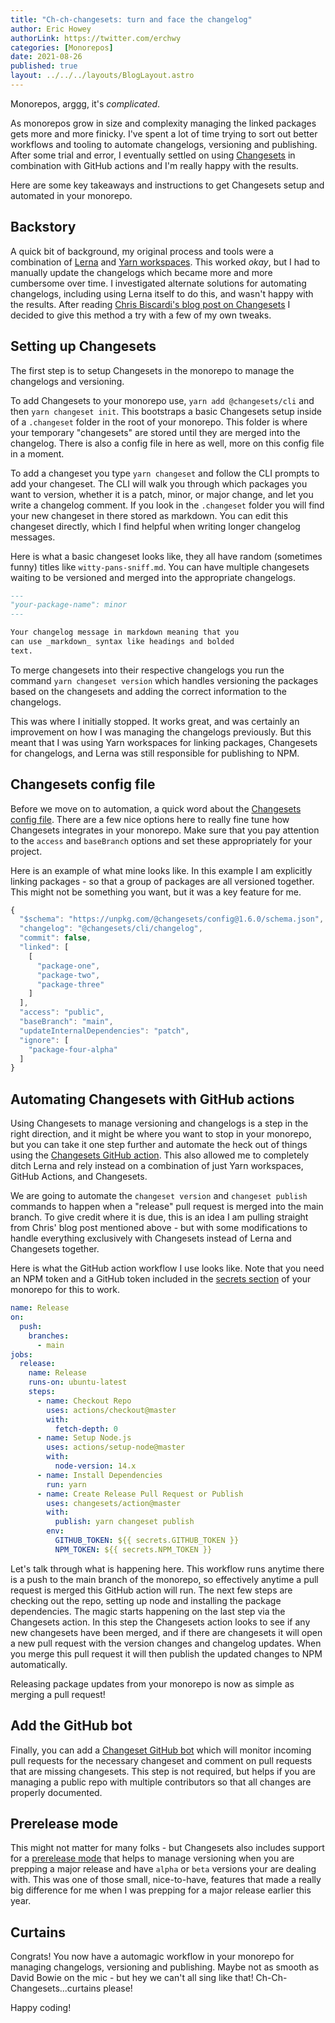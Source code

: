 ```yaml
---
title: "Ch-ch-changesets: turn and face the changelog"
author: Eric Howey
authorLink: https://twitter.com/erchwy
categories: [Monorepos]
date: 2021-08-26
published: true
layout: ../../../layouts/BlogLayout.astro
---
```


Monorepos, arggg, it's _complicated_.

As monorepos grow in size and complexity managing the linked packages gets more and more finicky. I've spent a lot of time trying to sort out better workflows and tooling to automate changelogs, versioning and publishing. After some trial and error, I eventually settled on using [Changesets](https://github.com/atlassian/changesets) in combination with GitHub actions and I'm really happy with the results.

Here are some key takeaways and instructions to get Changesets setup and automated in your monorepo.

## Backstory

A quick bit of background, my original process and tools were a combination of [Lerna](https://github.com/lerna/lerna) and [Yarn workspaces](https://classic.yarnpkg.com/en/docs/workspaces/). This worked _okay_, but I had to manually update the changelogs which became more and more cumbersome over time. I investigated alternate solutions for automating changelogs, including using Lerna itself to do this, and wasn't happy with the results. After reading [Chris Biscardi's blog post on Changesets](https://www.christopherbiscardi.com/post/shipping-multipackage-repos-with-github-actions-changesets-and-lerna) I decided to give this method a try with a few of my own tweaks.

## Setting up Changesets

The first step is to setup Changesets in the monorepo to manage the changelogs and versioning.

To add Changesets to your monorepo use, `yarn add @changesets/cli` and then `yarn changeset init`. This bootstraps a basic Changesets setup inside of a `.changeset` folder in the root of your monorepo. This folder is where your temporary "changesets" are stored until they are merged into the changelog. There is also a config file in here as well, more on this config file in a moment.

To add a changeset you type `yarn changeset` and follow the CLI prompts to add your changeset. The CLI will walk you through which packages you want to version, whether it is a patch, minor, or major change, and let you write a changelog comment. If you look in the `.changeset` folder you will find your new changeset in there stored as markdown. You can edit this changeset directly, which I find helpful when writing longer changelog messages.

Here is what a basic changeset looks like, they all have random (sometimes funny) titles like `witty-pans-sniff.md`. You can have multiple changesets waiting to be versioned and merged into the appropriate changelogs.

```md
---
"your-package-name": minor
---

Your changelog message in markdown meaning that you
can use _markdown_ syntax like headings and bolded
text.
```

To merge changesets into their respective changelogs you run the command `yarn changeset version` which handles versioning the packages based on the changesets and adding the correct information to the changelogs.

This was where I initially stopped. It works great, and was certainly an improvement on how I was managing the changelogs previously. But this meant that I was using Yarn workspaces for linking packages, Changesets for changelogs, and Lerna was still responsible for publishing to NPM.

## Changesets config file

Before we move on to automation, a quick word about the [Changesets config file](https://github.com/atlassian/changesets/blob/main/docs/config-file-options.md). There are a few nice options here to really fine tune how Changesets integrates in your monorepo. Make sure that you pay attention to the `access` and `baseBranch` options and set these appropriately for your project.

Here is an example of what mine looks like. In this example I am explicitly linking packages - so that a group of packages are all versioned together. This might not be something you want, but it was a key feature for me.

```js
{
  "$schema": "https://unpkg.com/@changesets/config@1.6.0/schema.json",
  "changelog": "@changesets/cli/changelog",
  "commit": false,
  "linked": [
    [
      "package-one",
      "package-two",
      "package-three"
    ]
  ],
  "access": "public",
  "baseBranch": "main",
  "updateInternalDependencies": "patch",
  "ignore": [
    "package-four-alpha"
  ]
}
```

## Automating Changesets with GitHub actions

Using Changesets to manage versioning and changelogs is a step in the right direction, and it might be where you want to stop in your monorepo, but you can take it one step further and automate the heck out of things using the [Changesets GitHub action](https://github.com/changesets/action). This also allowed me to completely ditch Lerna and rely instead on a combination of just Yarn workspaces, GitHub Actions, and Changesets.

We are going to automate the `changeset version` and `changeset publish` commands to happen when a "release" pull request is merged into the main branch. To give credit where it is due, this is an idea I am pulling straight from Chris' blog post mentioned above - but with some modifications to handle everything exclusively with Changesets instead of Lerna and Changesets together.

Here is what the GitHub action workflow I use looks like. Note that you need an NPM token and a GitHub token included in the [secrets section](https://docs.github.com/en/actions/reference/encrypted-secrets) of your monorepo for this to work.

```yaml
name: Release
on:
  push:
    branches:
      - main
jobs:
  release:
    name: Release
    runs-on: ubuntu-latest
    steps:
      - name: Checkout Repo
        uses: actions/checkout@master
        with:
          fetch-depth: 0
      - name: Setup Node.js
        uses: actions/setup-node@master
        with:
          node-version: 14.x
      - name: Install Dependencies
        run: yarn
      - name: Create Release Pull Request or Publish
        uses: changesets/action@master
        with:
          publish: yarn changeset publish
        env:
          GITHUB_TOKEN: ${{ secrets.GITHUB_TOKEN }}
          NPM_TOKEN: ${{ secrets.NPM_TOKEN }}
```

Let's talk through what is happening here. This workflow runs anytime there is a push to the main branch of the monorepo, so effectively anytime a pull request is merged this GitHub action will run. The next few steps are checking out the repo, setting up node and installing the package dependencies. The magic starts happening on the last step via the Changesets action. In this step the Changesets action looks to see if any new changesets have been merged, and if there are changesets it will open a new pull request with the version changes and changelog updates. When you merge this pull request it will then publish the updated changes to NPM automatically.

Releasing package updates from your monorepo is now as simple as merging a pull request!

## Add the GitHub bot

Finally, you can add a [Changeset GitHub bot](https://github.com/apps/changeset-bot) which will monitor incoming pull requests for the necessary changeset and comment on pull requests that are missing changesets. This step is not required, but helps if you are managing a public repo with multiple contributors so that all changes are properly documented.

## Prerelease mode

This might not matter for many folks - but Changesets also includes support for a [prerelease mode](https://github.com/atlassian/changesets/blob/main/docs/prereleases.md) that helps to manage versioning when you are prepping a major release and have `alpha` or `beta` versions your are dealing with. This was one of those small, nice-to-have, features that made a really big difference for me when I was prepping for a major release earlier this year.

## Curtains

Congrats! You now have a automagic workflow in your monorepo for managing changelogs, versioning and publishing. Maybe not as smooth as David Bowie on the mic - but hey we can't all sing like that! Ch-Ch-Changesets...curtains please!

Happy coding!
